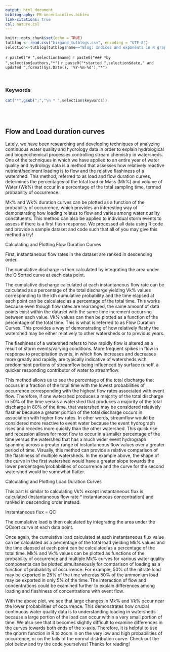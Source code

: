```yaml
---
output: html_document
bibliography: FB-uncertainties.bibtex
link-citations: true
csl: nature.csl
---
```


```r
knitr::opts_chunk$set(echo = TRUE)
tutblog <- read.csv("birgand_tutblogs.csv", encoding = "UTF-8")
selection<-tutblog[tutblog$name=="Blog: Indices and exponents in R graphs",]
```
`r paste0("# ",selection$name)`
`r paste0("### *by ",selection$authors,"*")`
`r paste0("*started ",selection$date," and updated ",format(Sys.Date(), '%Y-%m-%d'),"*")`

<br/>

### Keywords
```r
cat("*",gsub(";","\n * ",selection$keywords))
```
<br/><br/>

## Flow and Load duration curves

Lately, we have been researching and developing techniques of analyzing continuous water quality and hydrology data in order to explain hydrological and biogeochemical processes controlling stream chemistry in watersheds.  One of the techniques in which we have applied to an entire year of water quality and hydrology data is a method that assesses how relatively reactive nutrient/sediment loading is to flow and the relative flashiness of a watershed.  This method, referred to as load and flow duration curves, determines the percentages of the total load or Mass (Mk%) and volume of Water (Wk%) that occur in a percentage of the total sampling time, termed probability of occurrence.  

Mk% and Wk% duration curves can be plotted as a function of the probability of occurrence, which provides an interesting way of demonstrating how loading relates to flow and varies among water quality constituents.  This method can also be applied to individual storm events to assess if there is a first flush response.  We processed all data using R code and provide a sample dataset and code such that all of you may give this method a try!

Calculating and Plotting Flow Duration Curves

First, instantaneous flow rates in the dataset are ranked in descending order.





The cumulative discharge is then calculated by integrating the area under the Q Sorted curve at each data point. 




The cumulative discharge calculated at each instantaneous flow rate can be calculated as a percentage of the total discharge yielding Vk% values corresponding to the kth cumulative probability and the time elapsed at each point can be calculated as a percentage of the total time.  This works because even though flow rates are rearranged, the same amount of data points exist within the dataset with the same time increment occurring between each value. Vk% values can then be plotted as a function of the percentage of the total time.  This is what is referred to as Flow Duration Curves.  This provides a way of demonstrating of how relatively flashy the watershed may be either relatively to other watersheds or to previous years.  

The flashiness of a watershed refers to how rapidly flow is altered as a result of storm events/varying conditions.  More frequent spikes in flow in response to precipitation events, in which flow increases and decreases more greatly and rapidly, are typically indicative of watersheds with predominant portions of streamflow being influenced by surface runoff, a quicker responding contributor of water to streamflow.   

This method allows us to see the percentage of the total discharge that occurs in a fraction of the total time with the lowest probabilities of occurrence corresponding with the highest flow rates associated with event flow.  Therefore, if one watershed produces a majority of the total discharge in 50% of the time versus a watershed that produces a majority of the total discharge in 80% of the time, that watershed may be considered relatively flashier because a greater portion of the total discharge occurs in association with higher flow rates.  In other words, streamflow would be considered more reactive to event water because the event hydrograph rises and recedes more quickly than the other watershed.  This quick rise and recession allows for most flow to occur in a smaller percentage of the time versus the watershed that has a much wider event hydrograph spanning across a greater range of instantaneous flow values over a greater period of time. Visually, this method can provide a relative comparison of the flashiness of multiple watersheds.  In the example above, the shape of the curve in the first watershed would have a greater slope towards the lower percentages/probabilities of occurrence and the curve for the second watershed would be somewhat flatter. 

Calculating and Plotting Load Duration Curves

This part is similar to calculating Vk% except instantaneous flux is calculated (instantaneous flow rate * instantaneous concentration) and ranked in descending order instead.

Instantaneous flux = QC




The cumulative load is then calculated by integrating the area under the QCsort curve at each data point.   




   
Once again, the cumulative load calculated at each instantaneous flux value can be calculated as a percentage of the total load yielding Mk% values and the time elapsed at each point can be calculated as a percentage of the total time.  Mk% and Vk% values can be plotted as functions of the probability of occurrence and multiple Mk% curves for various water quality components can be plotted simultaneously for comparison of loading as a function of probability of occurrence.  For example, 50% of the nitrate load may be exported in 25% of the time whereas 50% of the ammonium load may be exported in only 5% of the time.  The interaction of flow and concentrations could be examined further to explain differences among loading and flashiness of concentrations with event flow.



With the above plot, we see that large changes in Mk% and Vk% occur near the lower probabilities of occurrence.  This demonstrates how crucial continuous water quality data is to understanding loading in watersheds because a large portion of the load can occur within a very small portion of time. We also see that it becomes slightly difficult to examine differences in the curves towards both ends of the x-axis.  Therefore, it is helpful to use the qnorm function in R to zoom in on the very low and high probabilities of occurrence, or on the tails of the normal distribution curve.  Check out the plot below and try the code yourselves! Thanks for reading!



